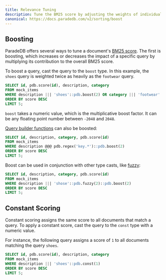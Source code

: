 ```yaml
---
title: Relevance Tuning
description: Tune the BM25 score by adjusting the weights of individual queries
canonical: https://docs.paradedb.com/v2/sorting/boost
---
```


## Boosting

ParadeDB offers several ways to tune a document's [BM25 score](/v2/sorting/score).
The first is boosting, which increases or decreases the impact of a specific query by multiplying its contribution to the overall BM25 score.

To boost a query, cast the query to the `boost` type. In this example, the `shoes` query is weighted twice as heavily as the `footwear` query.

```sql
SELECT id, pdb.score(id), description, category
FROM mock_items
WHERE description ||| 'shoes'::pdb.boost(2) OR category ||| 'footwear'
ORDER BY score DESC
LIMIT 5;
```

`boost` takes a numeric value, which is the multiplicative boost factor. It can be any floating point number between `-2048` and `2048`.

[Query builder functions](/v2/query-builder/overview) can also be boosted:

```sql
SELECT id, description, category, pdb.score(id)
FROM mock_items
WHERE description @@@ pdb.regex('key.*')::pdb.boost(2)
ORDER BY score DESC
LIMIT 5;
```

Boost can be used in conjunction with other type casts, like [fuzzy](/v2/full-text/fuzzy):

```sql
SELECT id, description, category, pdb.score(id)
FROM mock_items
WHERE description ||| 'shose'::pdb.fuzzy(2)::pdb.boost(2)
ORDER BY score DESC
LIMIT 5;
```

## Constant Scoring

Constant scoring assigns the same score to all documents that match a query. To apply a constant score, cast the query to the `const` type with a
numeric value.

For instance, the following query assigns a score of `1` to all documents matching the query `shoes`.

```sql
SELECT id, pdb.score(id), description, category
FROM mock_items
WHERE description ||| 'shoes'::pdb.const(1)
ORDER BY score DESC
LIMIT 5;
```
